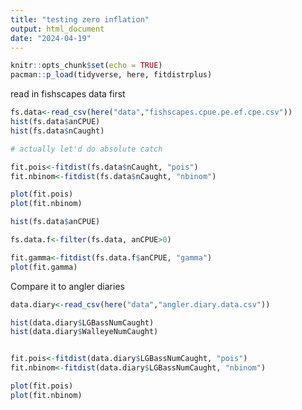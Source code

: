 ```yaml
---
title: "testing zero inflation"
output: html_document
date: "2024-04-19"
---
```


```r
knitr::opts_chunk$set(echo = TRUE)
pacman::p_load(tidyverse, here, fitdistrplus)
```

read in fishscapes data first

```r
fs.data<-read_csv(here("data","fishscapes.cpue.pe.ef.cpe.csv"))
hist(fs.data$anCPUE)
hist(fs.data$nCaught)

# actually let'd do absolute catch

fit.pois<-fitdist(fs.data$nCaught, "pois")
fit.nbinom<-fitdist(fs.data$nCaught, "nbinom")

plot(fit.pois)
plot(fit.nbinom)
```

```r
hist(fs.data$anCPUE)

fs.data.f<-filter(fs.data, anCPUE>0)

fit.gamma<-fitdist(fs.data.f$anCPUE, "gamma")
plot(fit.gamma)
```


Compare it to angler diaries

```r
data.diary<-read_csv(here("data","angler.diary.data.csv"))

hist(data.diary$LGBassNumCaught)
hist(data.diary$WalleyeNumCaught)


fit.pois<-fitdist(data.diary$LGBassNumCaught, "pois")
fit.nbinom<-fitdist(data.diary$LGBassNumCaught, "nbinom")

plot(fit.pois)
plot(fit.nbinom)

```

